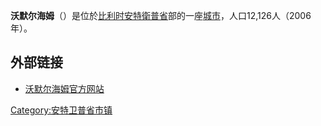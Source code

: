 {{Unreferenced|time=2018-08-13T06:23:41+00:00}}
'''沃默尔海姆'''（{{lang-nl|Wommelgem}}）是位於[[比利时|比利时]][[安特衛普省|安特衛普省]]部的一座[[城市|城市]]，人口12,126人（2006年）。

==外部链接==
*[http://www.wommelgem.be/ 沃默尔海姆官方网站] {{Wayback|url=http://www.wommelgem.be/ |date=20080914142934 }}

{{安特卫普省市区}}
{{Belgium-geo-stub}}

[[Category:安特卫普省市镇|Category:安特卫普省市镇]]
{{DEFAULTSORT:Wommelgem}}